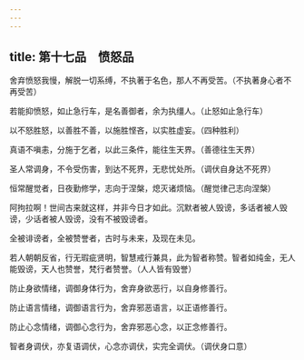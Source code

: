```yaml
---
---
---
```

title: 第十七品　愤怒品
---




舍弃愤怒我慢，解脱一切系缚，不执著于名色，那人不再受苦。（不执著身心者不再受苦）

若能抑愤怒，如止急行车，是名善御者，余为执缰人。（止怒如止急行车）

以不怒胜怒，以善胜不善，以施胜悭吝，以实胜虚妄。（四种胜利）

真语不嗔恚，分施于乞者，以此三条件，能往生天界。（善德往生天界）

圣人常调身，不令受伤害，到达不死界，无悲忧处所。（调伏自身达不死界）

恒常醒觉者，日夜勤修学，志向于涅槃，熄灭诸烦恼。（醒觉律己志向涅槃）

阿拘拉啊！世间古来就这样，并非今日才如此。沉默者被人毁谤，多话者被人毁谤，少话者被人毁谤，没有不被毁谤者。

全被诽谤者，全被赞誉者，古时与未来，及现在未见。

若人朝朝反省，行无瑕疵贤明，智慧戒行兼具，此为智者称赞。智者如纯金，无人能毁谤，天人也赞誉，梵行者赞誉。（人人皆有毁誉）

防止身欲情绪，调御身体行为，舍弃身欲恶行，以自身修善行。

防止语言情绪，调御语言行为，舍弃邪恶语言，以正语修善行。

防止心念情绪，调御心念行为，舍弃邪恶心念，以正念修善行。

智者身调伏，亦复语调伏，心念亦调伏，实完全调伏。（调伏身口意）